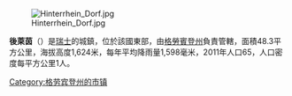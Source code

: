 [[Image:Hinterrhein_Dorf.jpg|right]]

'''後萊茵'''（{{lang-de|Hinterrhein}}）是[[瑞士|瑞士]]的城鎮，位於該國東部，由[[格勞賓登州|格勞賓登州]]負責管轄，面積48.3平方公里，海拔高度1,624米，每年平均降雨量1,598毫米，2011年人口65，人口密度每平方公里1人。

{{Switzerland-geo-stub}}
[[Category:格劳宾登州的市镇|Category:格劳宾登州的市镇]]